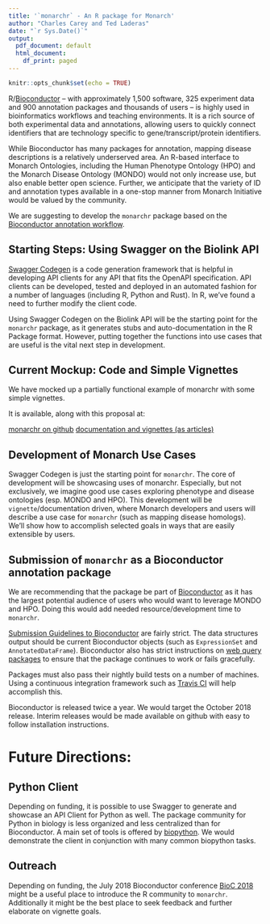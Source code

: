 ```yaml
---
title: '`monarchr` - An R package for Monarch'
author: "Charles Carey and Ted Laderas"
date: "`r Sys.Date()`"
output:
  pdf_document: default
  html_document:
    df_print: paged
---
```


```r
knitr::opts_chunk$set(echo = TRUE)
```

R/[Bioconductor](https://www.bioconductor.org) -- with approximately 1,500 software, 325 experiment data and 900 annotation packages and thousands of users -- is highly used in bioinformatics workflows and teaching environments. It is a rich source of both experimental data and annotations, allowing users to quickly connect identifiers that are technology specific to gene/transcript/protein identifiers. 

While Bioconductor has many packages for annotation, mapping disease descriptions is a relatively underserved area. An R-based interface to Monarch Ontologies, including the Human Phenotype Ontology (HPO) and the Monarch Disease Ontology (MONDO) would not only increase use, but also enable better open science. Further, we anticipate that the variety of ID and annotation types available in a one-stop manner from Monarch Initiative would be valued by the community.

We are suggesting to develop the `monarchr` package based on the [Bioconductor annotation workflow](https://www.bioconductor.org/help/workflows/annotation-data/).

## Starting Steps: Using Swagger on the Biolink API

[Swagger Codegen](https://swagger.io/swagger-codegen/) is a code generation framework that is helpful in developing API clients for any API that fits the OpenAPI specification. API clients can be developed, tested and deployed in an automated fashion for a number of languages (including R, Python and Rust). In R, we've found a need to further modify the client code. 

Using Swagger Codegen on the Biolink API will be the starting point for the `monarchr` package, as it generates stubs and auto-documentation in the R Package format. However, putting together the functions into use cases that are useful is the vital next step in development.

## Current Mockup: Code and Simple Vignettes

We have mocked up a partially functional example of monarchr with some simple vignettes.

It is available, along with this proposal at:

[monarchr on github](https://github.com/charlieccarey/monarchr)
[documentation and vignettes (as articles)](https://charlieccarey.github.io/monarchr/index.html)

## Development of Monarch Use Cases

Swagger Codegen is just the starting point for `monarchr`. The core of development will be showcasing uses of monarchr. Especially, but not exclusively, we imagine good use cases exploring phenotype and disease ontologies (esp. MONDO and HPO). This development will be `vignette`/documentation driven, where Monarch developers and users will describe a use case for `monarchr` (such as mapping disease homologs). We'll show how to accomplish selected goals in ways that are easily extensible by users.

## Submission of `monarchr` as a Bioconductor annotation package

We are recommending that the package be part of [Bioconductor](https://www.bioconductor.org) as it has the largest potential audience of users who would want to leverage MONDO and HPO. Doing this would add needed resource/development time to `monarchr`. 

[Submission Guidelines to Bioconductor](https://www.bioconductor.org/developers/package-guidelines/) are fairly strict. The data structures output should be current Bioconductor objects (such as `ExpressionSet` and `AnnotatedDataFrame`). Bioconductor also has strict instructions on [web query packages](https://bioconductor.org/developers/how-to/web-query/) to ensure that the package continues to work or fails gracefully. 

Packages must also pass their nightly build tests on a number of machines. Using a continuous integration framework such as [Travis CI](https://travis-ci.org/getting_started) will help accomplish this.  

Bioconductor is released twice a year. We would target the October 2018 release. Interim releases would be made available on github with easy to follow installation instructions.

# Future Directions: 

## Python Client 

Depending on funding, it is possible to use Swagger to generate and showcase an API Client for Python as well. The package community for Python in biology is less organized and less centralized than for Bioconductor. A main set of tools is offered by [biopython](http://biopython.org/). We would demonstrate the client in conjunction with many common biopython tasks.

## Outreach

Depending on funding, the July 2018 Bioconductor conference [BioC 2018](http://bioc2018.bioconductor.org/schedule) might be a useful place to introduce the R community to `monarchr`. Additionally it might be the best place to seek feedback and further elaborate on vignette goals.

